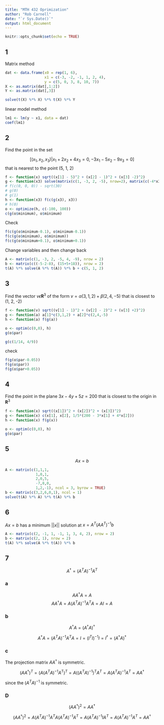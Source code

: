 ```yaml
---
title: "MTH 432 Oprimization"
author: "Rob Carnell"
date: "`r Sys.Date()`"
output: html_document
---
```


```r
knitr::opts_chunk$set(echo = TRUE)
```

## 1

Matrix method

```r
dat <- data.frame(x0 = rep(1, 6), 
                  x1 = c(-3, -2, -1, 1, 2, 4), 
                  y = c(5, 0, 3, 8, 10, 7))
X <- as.matrix(dat[,1:2])
Y <- as.matrix(dat[,3])

solve(t(X) %*% X) %*% t(X) %*% Y
```

linear model method

```r
lm1 <- lm(y ~ x1, data = dat)
coef(lm1)
```

## 2

Find the point in the set

$$\left[ (x_1,x_2,x_3)|x_1 + 2x_2 + 4x_3=0, -3x_1-5x_2-9x_3 = 0 \right]$$
that is nearest to the point (5, 1, 2)

```r
f <- function(x) sqrt((x[1] - 5)^2 + (x[2] - 1)^2 + (x[3] -2)^2)
g <- function(x3) solve(matrix(c(1, -3, 2, -5), nrow=2), matrix(c(-4*x3, 9*x3)))
# f(c(0, 0, 0)) - sqrt(30)
# g(0)
# g(1)
h <- function(x3) f(c(g(x3), x3))
# h(0)
o <- optimize(h, c(-100, 100))
c(g(o$minimum), o$minimum)
```

Check

```r
f(c(g(o$minimum-0.1), o$minimum-0.1))
f(c(g(o$minimum), o$minimum))
f(c(g(o$minimum+0.1), o$minimum+0.1))
```

Change variables and then change back

```r
A <- matrix(c(1, -3, 2, -5, 4, -9), nrow = 2)
b <- matrix(c((-5-2-8), (15+5+18)), nrow = 2)
t(A) %*% solve(A %*% t(A)) %*% b + c(5, 1, 2)
```

## 3

Find the vector $v \epsilon \mathbf{R}^3$ of the form $v = \alpha(3,1,2) + \beta(2, 4, -5)$
that is closest to (1, 2, -2)

```r
f <- function(v) sqrt((v[1] - 1)^2 + (v[2] - 2)^2 + (v[3] +2)^2)
g <- function(a) a[1]*c(3,1,2) + a[2]*c(2,4,-5)
h <- function(a) f(g(a))

o <- optim(c(0,0), h)
g(o$par)

g(c(1/14, 4/9))
```

check

```r
f(g(o$par-0.05))
f(g(o$par))
f(g(o$par+0.05))
```

## 4

Find the point in the plane $3x-4y+5z=200$ that is closest to the origin in $\mathbf{R}^3$

```r
f <- function(x) sqrt((x[1])^2 + (x[2])^2 + (x[3])^2)
g <- function(x) c(x[1], x[2], 1/5*(200 - 3*x[1] + 4*x[2]))
h <- function(x) f(g(x))

o <- optim(c(0,0), h)
g(o$par)
```

## 5

$$Ax=b$$

```r
A <- matrix(c(1,1,1,
              1,0,1,
              2,0,5,
              -7,8,0,
              1,2,-1), ncol = 3, byrow = TRUE)
b <- matrix(c(3,2,6,0,1), ncol = 1)
solve(t(A) %*% A) %*% t(A) %*% b

```

## 6

$Ax = b$ has a minimum $||x||$ solution at $x = A^T(AA^T)^{-1}b$

```r
A <- matrix(c(2, -1, 1, -1, 1, 3, 4, 2), nrow = 2)
b <- matrix(c(2, 1), nrow = 2)
t(A) %*% solve(A %*% t(A)) %*% b
```

## 7

$$A^\dagger = (A^T A)^{-1} A^T$$

### a

$$A A^\dagger A = A$$
$$A A^\dagger A = A (A^T A)^{-1} A^T A = A I = A$$

### b

$$A^\dagger A = (A^\dagger A)^\dagger$$

$$A^\dagger A = (A^T A)^{-1} A^T A = I = (I^T I)^{-1} I = I^\dagger = (A^\dagger A)^\dagger$$

### c

The projection matrix $AA^\dagger$ is symmetric.

$$(A A^\dagger)^T = (A (A^T A)^{-1} A^T)^T = A ((A^T A)^{-1})^T A^T = A (A^T A)^{-1} A^T = A A^\dagger$$

since the $(A^TA)^{-1}$ is symmetric.

### D

$$(A A^\dagger)^2 = A A^\dagger$$

$$(A A^\dagger)^2 = A (A^T A)^{-1} A^T A (A^T A)^{-1} A^T = A (A^T A)^{-1} I A^T = A (A^T A)^{-1} A^T = A A^\dagger$$


